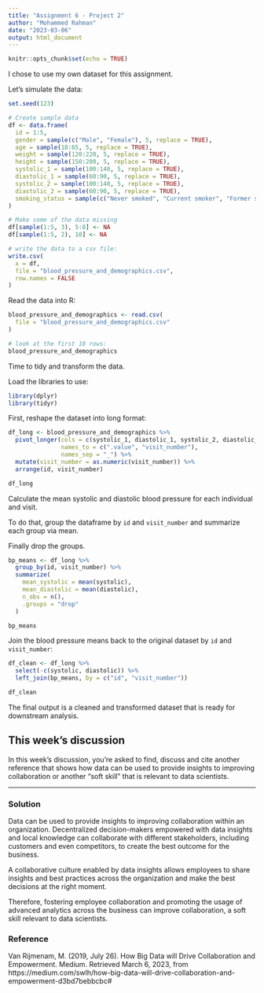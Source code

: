 ```yaml
---
title: "Assignment 6 - Project 2"
author: "Mohammed Rahman"
date: "2023-03-06"
output: html_document
---
```


<!-- https://rpubs.com/mrcuny/assignment-6-project-2 -->

```r
knitr::opts_chunk$set(echo = TRUE)
```

I chose to use my own dataset for this assignment.

Let's simulate the data:

```r
set.seed(123)

# Create sample data
df <- data.frame(
  id = 1:5,
  gender = sample(c("Male", "Female"), 5, replace = TRUE),
  age = sample(18:65, 5, replace = TRUE),
  weight = sample(120:220, 5, replace = TRUE),
  height = sample(150:200, 5, replace = TRUE),
  systolic_1 = sample(100:140, 5, replace = TRUE),
  diastolic_1 = sample(60:90, 5, replace = TRUE),
  systolic_2 = sample(100:140, 5, replace = TRUE),
  diastolic_2 = sample(60:90, 5, replace = TRUE),
  smoking_status = sample(c("Never smoked", "Current smoker", "Former smoker"), 5, replace = TRUE)
)

# Make some of the data missing
df[sample(1:5, 3), 5:8] <- NA
df[sample(1:5, 2), 10] <- NA

# write the data to a csv file:
write.csv(
  x = df,
  file = "blood_pressure_and_demographics.csv",
  row.names = FALSE
)
```

Read the data into R:

```r
blood_pressure_and_demographics <- read.csv(
  file = "blood_pressure_and_demographics.csv"
)

# look at the first 10 rows:
blood_pressure_and_demographics
```

Time to tidy and transform the data.

Load the libraries to use:

```r
library(dplyr)
library(tidyr)
```


First, reshape the dataset into long format:

```r
df_long <- blood_pressure_and_demographics %>%
  pivot_longer(cols = c(systolic_1, diastolic_1, systolic_2, diastolic_2),
               names_to = c(".value", "visit_number"),
               names_sep = "_") %>%
  mutate(visit_number = as.numeric(visit_number)) %>%
  arrange(id, visit_number)

df_long
```

Calculate the mean systolic and diastolic blood pressure for each individual and visit.

To do that, group the dataframe by `id` and `visit_number` and summarize each group via mean.

Finally drop the groups.

```r
bp_means <- df_long %>%
  group_by(id, visit_number) %>%
  summarize(
    mean_systolic = mean(systolic),
    mean_diastolic = mean(diastolic),
    n_obs = n(),
    .groups = "drop"
  )

bp_means
```

Join the blood pressure means back to the original dataset by `id` and `visit_number`:

```r
df_clean <- df_long %>%
  select(-c(systolic, diastolic)) %>%
  left_join(bp_means, by = c("id", "visit_number"))

df_clean
```

The final output is a cleaned and transformed dataset that is ready for downstream analysis.

## This week's discussion

In this week’s discussion, you’re asked to find, discuss and cite another reference that shows how data can be used to provide insights to improving collaboration or another “soft skill” that is relevant to data scientists.

----

### Solution

Data can be used to provide insights to improving collaboration within an organization. Decentralized decision-makers empowered with data insights and local knowledge can collaborate with different stakeholders, including customers and even competitors, to create the best outcome for the business. 

A collaborative culture enabled by data insights allows employees to share insights and best practices across the organization and make the best decisions at the right moment.

Therefore, fostering employee collaboration and promoting the usage of advanced analytics across the business can improve collaboration, a soft skill relevant to data scientists.

### Reference

Van Rijmenam, M. (2019, July 26). How Big Data will Drive Collaboration and Empowerment. Medium. Retrieved March 6, 2023, from https://medium.com/swlh/how-big-data-will-drive-collaboration-and-empowerment-d3bd7bebbcbc#
